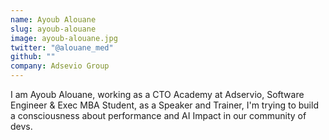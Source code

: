 ```yaml
---
name: Ayoub Alouane
slug: ayoub-alouane
image: ayoub-alouane.jpg
twitter: "@alouane_med"
github: ""
company: Adsevio Group
---
```


I am Ayoub Alouane, working as a CTO Academy at Adservio, Software Engineer & Exec MBA Student, as a Speaker and Trainer, I'm trying to build a consciousness about performance and AI Impact in our community of devs.
